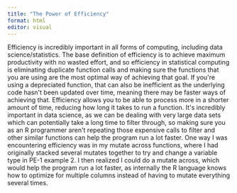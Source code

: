 ```yaml
---
title: "The Power of Efficiency"
format: html
editor: visual
---
```


Efficiency is incredibly important in all forms of computing, including data science/statistics. The base definition of efficiency is to achieve maximum productivity with no wasted effort, and so efficiency in statistical computing is eliminating duplicate function calls and making sure the functions that you are using are the most optimal way of achieving that goal. If you\'re using a depreciated function, that can also be inefficient as the underlying code hasn\'t been updated over time, meaning there may be faster ways of achieving that. Efficiency allows you to be able to process more in a shorter amount of time, reducing how long it takes to run a function. It\'s incredibly important in data science, as we can be dealing with very large data sets which can potentially take a long time to filter through, so making sure you as an R programmer aren\'t repeating those expensive calls to filter and other similar functions can help the program run a lot faster. One way I was encountering efficiency was in my mutate across functions, where I had originally stacked several mutates together to try and change a variable type in PE-1 example 2. I then realized I could do a mutate across, which would help the program run a lot faster, as internally the R language knows how to optimize for multiple columns instead of having to mutate everything several times.

\

